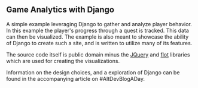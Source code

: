 == Game Analytics with Django ==

A simple example leveraging Django to gather and analyze player behavior. In this example the player's progress through a quest is tracked. This data can then be visualized. The example is also meant to showcase the ability of Django to create such a site, and is written to utilize many of its features.

The source code itself is public domain minus the [http://jquery.org/ JQuery] and [http://code.google.com/p/flot/ flot] libraries which are used for creating the visualizations.

Information on the design choices, and a exploration of Django can be found in the accompanying article on #AltDevBlogADay.
